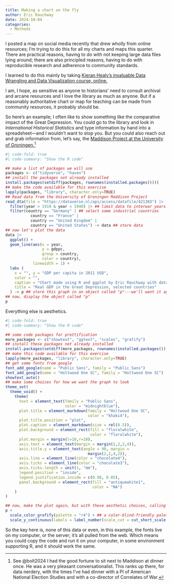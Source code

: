 ```yaml
---
title: Making a chart on the fly
author: Eric Rauchway
date: 2024-10-04
categories: 
  - Methods
---
```


I posted a map on social media recently that drew wholly from online resources; I'm trying to do this for all my charts and maps this quarter. There are practical reasons, having to do with not keeping large data files lying around; there are also principled reasons, having to do with reproducible research and adherence to community standards.

I learned to do this mainly by taking [Kieran Healy's invaluable Data Wrangling and Data Visualization course, online.](https://codehorizons.com/Seminars/data-wrangling-with-r/)

I am, I hope, as sensitive as anyone to historians' need to consult archival and arcane resources and I love the library as much as anyone. But if a reasonably authoritative chart or map for teaching can be made from community resources, it probably should be.

So here's an example; I often like to show something like the comparative impact of the Great Depression. You could go to the library and look in *International Historical Statistics* and type information by hand into a spreadsheet---and I wouldn't want to stop you. But you could also reach out and grab information from, let's say, the [Maddison Project at the University of Groningen.](https://www.rug.nl/ggdc/historicaldevelopment/maddison/?lang=en)[^1]

```r
#| code-fold: true
#| code-summary: "Show the R code"

## make a list of packages we will use
packages <- c("tidyverse", "haven")
## install the packages not already installed
install.packages(setdiff(packages, rownames(installed.packages())))
## make the code available for this exercise
lapply(packages, "library", character.only=TRUE)
## Read data from the University of Groningen Maddison Project
read_dta(file = "https://dataverse.nl/api/access/datafile/421303") |>
  filter(year > 1919 & year < 1940) |> ## limit data to interwar years
  filter(country == "Germany" | ## select some industrial countries
           country == "France" |
           country == "United Kingdom" |
           country == "United States") -> data ## store data
## now let's plot the data
data |>
  ggplot() +
  geom_line(aes(x = year, 
                y = gdppc, 
                group = country, 
                color = country),
            linewidth = 1) +
  labs (
    x = "", y = "GDP per capita in 2011 USD",
    color = "", 
    caption = "Chart made using R and ggplot by Eric Rauchway with data from Maddison Project Database, version 2023 by Jutta Bolt and Jan Luiten van Zanden.",
    title = "Real GDP in the Great Depression, selected countries"
  ) -> p ## store this graph in an object called "p"---we'll want it again in a second
## now, display the object called "p"
p 
```

Everything else is aesthetics. 

```r
#| code-fold: true
#| code-summary: "Show the R code"

## some code packages for prettification
more_packages <- c("showtext", "ggtext", "scales", "grafify")
## install these packages not already installed
install.packages(setdiff(more_packages, rownames(installed.packages())))
## make this code available for this exercise
lapply(more_packages, "library", character.only=TRUE)
## get some fonts from google
font_add_google(name = "Public Sans", family = "Public Sans")
font_add_google(name = "Holtwood One SC", family = "Holtwood One SC")
showtext_auto()
## make some choices for how we want the graph to look
theme_set(
  theme_void() +
    theme(
      text = element_text(family = "Public Sans", 
                          color = "midnightblue"),
      plot.title = element_markdown(family = "Holtwood One SC", 
                                    color = "khaki4"),
      plot.title.position = "plot",
      plot.caption = element_markdown(size = rel(0.5)),
      plot.background = element_rect(fill = "floralwhite",
                                     color = "floralwhite"),
      plot.margin = margin(l=10,r=10),
      axis.text = element_text(margin = margin(2,2,2,4)),
      axis.title.y = element_text(angle = 90, margin =
                                    margin(2,2,4,2)),
      axis.line = element_line(color = "chocolate4"),
      axis.ticks = element_line(color = "chocolate3"),
      axis.ticks.length = unit(1, "mm"),
      legend.position = "inside",
      legend.justification.inside = c(0.98, 0.05),
      panel.background = element_rect(fill = "antiquewhite1",
                                      color = "NA")
    )
)

## now, make the plot again, but with these aesthetic choices, calling up the object "p" where we stored the plot before
p +
  scale_color_grafify(palette = "r4") + ## a color-blind-friendly palette
  scale_y_continuous(labels = label_number(scale_cut = cut_short_scale()))
```

So the key here is, none of this data or even, in this example, the fonts live on my computer, or the server; it's all pulled from the web. Which means you could copy the code and run it on your computer, in some environment supporting R, and it should work the same.

[^1]: See @bolt2024 I had the good fortune to sit next to Maddison at dinner once. He was a very pleasant conversationalist. This ranks up there, for data nerdery, with the times I've had dinner with a PI of American National Election Studies and with a co-director of Correlates of War.  